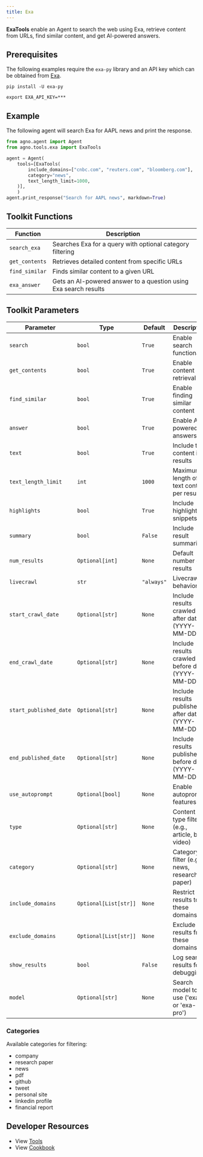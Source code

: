 ```yaml
---
title: Exa
---
```


**ExaTools** enable an Agent to search the web using Exa, retrieve content from URLs, find similar content, and get AI-powered answers.

## Prerequisites

The following examples require the `exa-py` library and an API key which can be obtained from [Exa](https://exa.ai).

```shell
pip install -U exa-py
```

```shell
export EXA_API_KEY=***
```

## Example

The following agent will search Exa for AAPL news and print the response.

```python cookbook/tools/exa_tools.py
from agno.agent import Agent
from agno.tools.exa import ExaTools

agent = Agent(
    tools=[ExaTools(
        include_domains=["cnbc.com", "reuters.com", "bloomberg.com"],
        category="news",
        text_length_limit=1000,
    )],
    )
agent.print_response("Search for AAPL news", markdown=True)
```

## Toolkit Functions

| Function | Description |
| -------- | ----------- |
| `search_exa` | Searches Exa for a query with optional category filtering |
| `get_contents` | Retrieves detailed content from specific URLs |
| `find_similar` | Finds similar content to a given URL |
| `exa_answer` | Gets an AI-powered answer to a question using Exa search results |

## Toolkit Parameters

| Parameter | Type | Default | Description |
| --------- | ---- | ------- | ----------- |
| `search` | `bool` | `True` | Enable search functionality |
| `get_contents` | `bool` | `True` | Enable content retrieval |
| `find_similar` | `bool` | `True` | Enable finding similar content |
| `answer` | `bool` | `True` | Enable AI-powered answers |
| `text` | `bool` | `True` | Include text content in results |
| `text_length_limit` | `int` | `1000` | Maximum length of text content per result |
| `highlights` | `bool` | `True` | Include highlighted snippets |
| `summary` | `bool` | `False` | Include result summaries |
| `num_results` | `Optional[int]` | `None` | Default number of results |
| `livecrawl` | `str` | `"always"` | Livecrawl behavior |
| `start_crawl_date` | `Optional[str]` | `None` | Include results crawled after date (YYYY-MM-DD) |
| `end_crawl_date` | `Optional[str]` | `None` | Include results crawled before date (YYYY-MM-DD) |
| `start_published_date` | `Optional[str]` | `None` | Include results published after date (YYYY-MM-DD) |
| `end_published_date` | `Optional[str]` | `None` | Include results published before date (YYYY-MM-DD) |
| `use_autoprompt` | `Optional[bool]` | `None` | Enable autoprompt features |
| `type` | `Optional[str]` | `None` | Content type filter (e.g., article, blog, video) |
| `category` | `Optional[str]` | `None` | Category filter (e.g., news, research paper) |
| `include_domains` | `Optional[List[str]]` | `None` | Restrict results to these domains |
| `exclude_domains` | `Optional[List[str]]` | `None` | Exclude results from these domains |
| `show_results` | `bool` | `False` | Log search results for debugging |
| `model` | `Optional[str]` | `None` | Search model to use ('exa' or 'exa-pro') |

### Categories

Available categories for filtering:
- company
- research paper
- news
- pdf
- github
- tweet
- personal site
- linkedin profile
- financial report

## Developer Resources

- View [Tools](https://github.com/agno-agi/agno/blob/main/libs/agno/agno/tools/exa.py)
- View [Cookbook](https://github.com/agno-agi/agno/blob/main/cookbook/tools/exa_tools.py)
